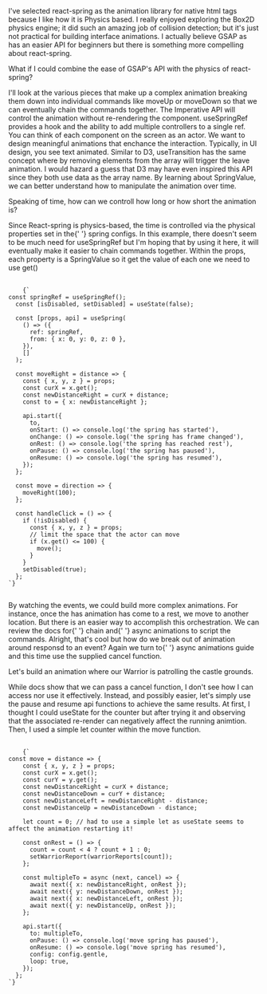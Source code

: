 
<Meta title="design system/organisms/animation/animate actors" />

<Headline text="Scripting Animation with react-spring" />

<Paragraph>
  I've selected <Link url="https://www.react-spring.dev/">react-spring</Link> as the animation library for native html
  tags because I like how it is Physics based. I really enjoyed exploring the Box2D physics engine; it did such an
  amazing job of collision detection; but it's just not practical for building interface animations.
</Paragraph>

<Paragraph>
  I actually believe <Link url="https://greensock.com/gsap/">GSAP</Link> as has an easier API for beginners but there is
  something more compelling about react-spring.
</Paragraph>

<Paragraph>What if I could combine the ease of GSAP's API with the physics of react-spring?</Paragraph>

<Paragraph>
  I'll look at the various pieces that make up a complex animation breaking them down into individual commands like
  moveUp or moveDown so that we can eventually chain the commands together.
</Paragraph>

<SubHeadline text="Simple Animation with useSpringRef and a command" />

<Paragraph>
  The <Link url="https://www.react-spring.dev/docs/concepts/imperative-api">Imperative API</Link> will control the
  animation without re-rendering the component. useSpringRef provides a hook and the ability to add multiple controllers
  to a single ref.
</Paragraph>

<Paragraph>
  You can think of each component on the screen as an actor. We want to design meaningful animations that enchance the
  interaction. Typically, in UI design, you see text animated.
</Paragraph>

<Paragraph>
  Similar to D3, useTransition has the same concept where by removing elements from the array will trigger the leave
  animation. I would hazard a guess that D3 may have even inspired this API since they both use data as the array name.
</Paragraph>

<SubHeadline text="SpringValue" />

<Paragraph>
  By learning about <Link url="https://www.react-spring.dev/docs/advanced/spring-value">SpringValue</Link>, we can
  better understand how to manipulate the animation over time.
</Paragraph>

<Paragraph>Speaking of time, how can we controll how long or how short the animation is?</Paragraph>

<Paragraph>
  Since React-spring is physics-based, the time is controlled via the physical properties set in the{' '}
  <Link url="https://react-spring.dev/docs/advanced/config">spring configs.</Link>
</Paragraph>

<AnimateActorUseSpringRef />

<Paragraph>
  In this example, there doesn't seem to be much need for useSpringRef but I'm hoping that by using it here, it will
  eventually make it easier to chain commands together.
</Paragraph>

<Paragraph>
  Within the props, each property is a SpringValue so it get the value of each one we need to use get()
</Paragraph>

<pre>
  <code className="language-javascript">
    {`
const springRef = useSpringRef();
  const [isDisabled, setDisabled] = useState(false);

  const [props, api] = useSpring(
    () => ({
      ref: springRef,
      from: { x: 0, y: 0, z: 0 },
    }),
    []
  );

  const moveRight = distance => {
    const { x, y, z } = props;
    const curX = x.get();
    const newDistanceRight = curX + distance;
    const to = { x: newDistanceRight };

    api.start({
      to,
      onStart: () => console.log('the spring has started'),
      onChange: () => console.log('the spring has frame changed'),
      onRest: () => console.log('the spring has reached rest'),
      onPause: () => console.log('the spring has paused'),
      onResume: () => console.log('the spring has resumed'),
    });
  };

  const move = direction => {
    moveRight(100);
  };

  const handleClick = () => {
    if (!isDisabled) {
      const { x, y, z } = props;
      // limit the space that the actor can move
      if (x.get() <= 100) {
        move();
      }
    }
    setDisabled(true);
  };
`}
  </code>
</pre>

<SubHeadline text="Events" />

<Paragraph>
  By watching the <Link url="https://www.react-spring.dev/docs/advanced/events">events</Link>, we could build more
  complex animations. For instance, once the has animation has come to a rest, we move to another location.
</Paragraph>

<SubHeadline text="useChain" />

<Paragraph>
  But there is an easier way to accomplish this orchestration. We can review the docs for{' '}
  <Link url="https://react-spring.dev/docs/components/use-chain">chain</Link> and{' '}
  <Link url="https://react-spring.dev/docs/advanced/async-animations">async animations</Link> to script the commands.
</Paragraph>

<AnimateActorUseChain />

<Paragraph>
  Alright, that's cool but how do we break out of animation around responsd to an event? Again we turn to{' '}
  <Link url="https://react-spring.dev/docs/advanced/async-animations">async animations</Link> guide and this time use
  the supplied cancel function.
</Paragraph>

<Paragraph>Let's build an animation where our Warrior is patrolling the castle grounds.</Paragraph>

<Paragraph>
  While docs show that we can pass a cancel function, I don't see how I can access nor use it effectively. Instead, and
  possibly easier, let's simply use the pause and resume api functions to achieve the same results.
</Paragraph>

<AnimateActorPatrol />

<Paragraph>
  At first, I thought I could useState for the counter but after trying it and observing that the associated re-render
  can negatively affect the running animtion. Then, I used a simple let counter within the move function.
</Paragraph>

<pre>
  <code className="language-javascript">
    {`
const move = distance => {
    const { x, y, z } = props;
    const curX = x.get();
    const curY = y.get();
    const newDistanceRight = curX + distance;
    const newDistanceDown = curY + distance;
    const newDistanceLeft = newDistanceRight - distance;
    const newDistanceUp = newDistanceDown - distance;

    let count = 0; // had to use a simple let as useState seems to affect the animation restarting it!

    const onRest = () => {
      count = count < 4 ? count + 1 : 0;
      setWarriorReport(warriorReports[count]);
    };

    const multipleTo = async (next, cancel) => {
      await next({ x: newDistanceRight, onRest });
      await next({ y: newDistanceDown, onRest });
      await next({ x: newDistanceLeft, onRest });
      await next({ y: newDistanceUp, onRest });
    };

    api.start({
      to: multipleTo,
      onPause: () => console.log('move spring has paused'),
      onResume: () => console.log('move spring has resumed'),
      config: config.gentle,
      loop: true,
    });
  };
`}
  </code>
</pre>
